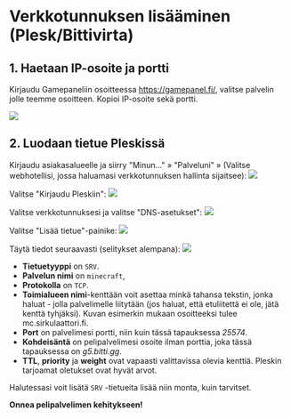 # Verkkotunnuksen lisääminen (Plesk/Bittivirta)

## 1. Haetaan IP-osoite ja portti

Kirjaudu Gamepaneliin osoitteessa https://gamepanel.fi/, valitse palvelin jolle
teemme osoitteen. Kopioi IP-osoite sekä portti.

![](https://cdn.bittivirta.fi/docimg/crisp/image_1pifx1h.png)

## 2. Luodaan tietue Pleskissä

Kirjaudu asiakasalueelle ja siirry "Minun..." » "Palveluni" » (Valitse
webhotellisi, jossa haluamasi verkkotunnuksen hallinta sijaitsee):
![](https://cdn.bittivirta.fi/docimg/crisp/screenshot-2022-08-18-at-15472_1i5d2ku.png)

Valitse "Kirjaudu Pleskiin":
![](https://cdn.bittivirta.fi/docimg/crisp/screenshot-2022-08-18-at-17083_1cvd1xr.png)

Valitse verkkotunnuksesi ja valitse "DNS-asetukset":
![](https://cdn.bittivirta.fi/docimg/crisp/screenshot-2022-08-18-at-17111_142xl9q.png)

Valitse "Lisää tietue"-painike:
![](https://cdn.bittivirta.fi/docimg/crisp/screenshot-2022-08-18-at-17135_1l3n2hh.png)

Täytä tiedot seuraavasti (selitykset alempana):
![](https://cdn.bittivirta.fi/docimg/crisp/screenshot-2022-08-18-at-17182_d971ko.png)

-   **Tietuetyyppi** on `SRV`.
-   **Palvelun nimi** on `minecraft`,
-   **Protokolla** on `TCP`.
-   **Toimialueen nimi**-kenttään voit asettaa minkä tahansa tekstin, jonka
    haluat - jolla palvelimelle liitytään (jos haluat, että etuliitettä ei ole,
    jätä kenttä tyhjäksi). Kuvan esimerkin mukaan osoitteeksi tulee
    mc.sirkulaattori.fi.
-   **Port** on palvelimesi portti, niin kuin tässä tapauksessa _25574_.
-   **Kohdeisäntä** on pelipalvelimesi osoite ilman porttia, joka tässä
    tapauksessa on _g5.bitti.gg_.
-   **TTL**, **priority** ja **weight** ovat vapaasti valittavissa olevia
    kenttiä. Pleskin tarjoamat oletukset ovat hyvät arvot.

Halutessasi voit lisätä `SRV` -tietueita lisää niin monta, kuin tarvitset.

**Onnea pelipalvelimen kehitykseen!**
